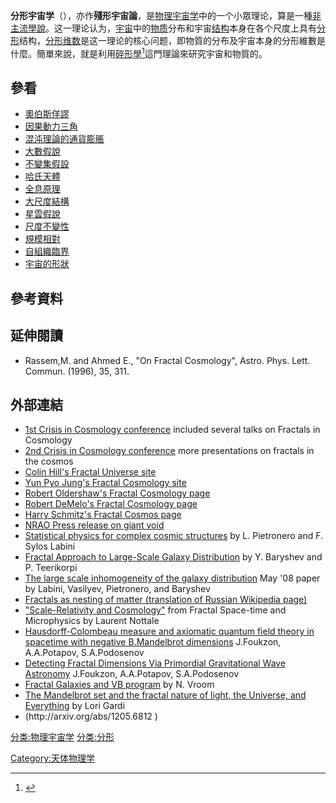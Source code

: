 {{orphan|time=2015-01-31T10:04:34+00:00}}
{{onesource|time=2015-01-31T06:48:01+00:00}}
{{Fringe theories|time=2015-01-31T06:48:01+00:00}}
{{noteTA
|T=zh-hans:分形宇宙学;zh-hant:碎形宇宙學
|1=zh-hans:分形;zh-hant:碎形
|2=zh-hant:歐伯斯佯謬;zh-hans:奥伯斯佯谬;zh-hk:奧伯斯佯謬
}}
'''分形宇宙学'''（{{lang-en|Fractal cosmology}}），亦作'''殘形宇宙論'''，是[[物理宇宙学|物理宇宙学]]中的一个小眾理论，算是一種[[非主流學說|非主流學說]]。这一理论认为，[[宇宙|宇宙]]中的[[物质|物质]]分布和宇宙[[大尺度結構|结构]]本身在各个尺度上具有[[分形|分形]]结构，[[分形维数|分形维数]]是这一理论的核心问题，即物質的分布及宇宙本身的分形維數是什麼。簡單來說，就是利用[[碎形學|碎形學]]<ref>{{cite journal |url=http://web.phys.ntu.edu.tw/physhistory/spacetime/vol_25/v25_p30.pdf |title=碎形知多少 |author=張幼青 |format=[[PDF|PDF]] |journal=《時空》雜誌 |date=1989-03 |publisher=[[國立台灣大學|國立台灣大學]]物理系 |language=zh-hant |issue=25 |pages=30-39 |access-date=2015-01-31 |archive-date=2020-12-13 |archive-url=https://web.archive.org/web/20201213112921/https://web.phys.ntu.edu.tw/physhistory/spacetime/vol_25/v25_p30.pdf |dead-url=no }}</ref>這門理論來研究宇宙和物質的。
<!-- 
==觀測宇宙學的分形==
The first attempt to model the distribution of galaxies with a fractal pattern was made by [[Luciano_Pietronero|Luciano Pietronero]] and his team in 1987,<ref>{{cite journal |author=Pietronero, L. |date=1987 |title=The Fractal Structure of the Universe: Correlations of Galaxies  and Clusters |journal=Physica A |issue=144 |pages=257 | doi = 10.1016/0378-4371(87)90191-9 |bibcode = 1987PhyA..144..257P }}</ref> and a more detailed view of the Universe’s [[large-scale_structure_of_the_universe|large-scale structure]] emerged over the following decade, as the number of cataloged galaxies grew larger. Pietronero argues that the Universe shows a definite fractal aspect over a fairly wide range of scale, with a [[fractal_dimension|fractal dimension]] of about 2.<ref>{{cite journal |author=Joyce, M.; Labini, F.S.; Gabrielli, A.; Montouri, M.; Pietronero, L. |date=2005 |title=Basic Properties of Galaxy Clustering in the light of recent results from the Sloan Digital Sky Survey |journal=Astronomy and Astrophysics |volume=443 |issue=11 |arxiv=astro-ph/0501583 | doi=  10.1051/0004-6361:20053658 |bibcode=2005A&A...443...11J}}</ref> The fractal dimension of a homogeneous 3D object would be 3, and 2 for a homogeneous surface, whilst the fractal dimension for a fractal surface is between 2 and 3. The ultimate significance of this result is not immediately apparent, but it seems to indicate that both randomness and hierarchal structuring are at work on the scale of galaxy clusters and larger.
 
The universe has been observed to be homogeneous and [[isotropic|isotropic]] (i.e. is smoothly distributed) at very large scales, as is expected in a standard [[Big_Bang|Big Bang]] or [[FLRW|FLRW]] cosmology, and in most interpretations of the [[Lambda-CDM_model|Lambda-Cold Dark Matter model]].  The [[scientific_consensus|scientific consensus]] interpretation is that the [[Sloan_Digital_Sky_Survey|Sloan Digital Sky Survey]] (SDSS) suggests that things do indeed smooth out above 100 Megaparsecs.

One study of the SDSS data in 2004 found "The power spectrum is not well-characterized by a single power law but unambiguously shows curvature...thereby driving yet another nail into the coffin of the fractal universe hypothesis and any other models predicting a power-law power spectrum".<ref>{{cite journal |authors=Tegmark et al. |title=The Three-Dimensional Power Spectrum of Galaxies from the Sloan Digital Sky Survey |url=https://archive.org/details/sim_astrophysical-journal_2004-05-10_606_2/page/702 |journal=The Astrophysical Journal |volume=606 |issue=2 |pages=702–740 |date=10 May 2004 |doi=10.1086/382125|arxiv = astro-ph/0310725 |bibcode = 2004ApJ...606..702T }}</ref> Another analysis of luminous red galaxies (LRGs) in the SDSS data calculated the fractal dimension of galaxy distribution (on a scales from 70 to 100 Mpc/h) at 3, consistent with homogeneity; but that the fractal dimension is 2 "out to roughly 20 Mpc/h".<ref>{{cite journal |author=Hogg, David W.; Eisenstein, Daniel J.; Blanton, Michael R.; Bahcall, Neta A.; Brinkmann, J.; Gunn, James E.; Schneider, Donald P. |date=2005 |title=Cosmic homogeneity demonstrated with luminous red galaxies |journal=[[The_Astrophysical_Journal|The Astrophysical Journal]] |volume=624 |issue= |pages=54–58 |arxiv=astro-ph/0411197 |doi=  10.1086/429084 |pmid= |pmc= |bibcode=2005ApJ...624...54H}}</ref>
In a paper of 2008 entitled "Parabolic drift towards homogeneity in large-scale structures of galaxies" (Physica, A, 387: 3641-3646) D. Queiros-Conde showed that large-scale structure of galaxies are much better described by a scale-dependent fractal dimension drifting from zero to three at a scale around 55 Mpc/h in the context of a "scale-entropy diffusion equation". Il gives a way to estimate the number of galaxies in the Universe in agreement with Hubble measurements. Moreover, fractal dimension is varying linearly with scale-logarithm. This means that the geometry of galaxy distribution is a "parabolic fractal". Two years later, the same author with M. Feidt showed that the fractal dimension 2 found in numerous studies can be explained as being a problem of measurement. In 2012, Scrimgeour et al. definitively showed that large-scale structure of galaxies was homogeneous beyond a scale around 70 Mpc/h, close to the value found by D. Queiros-Conde.<ref>{{cite journal |last=Scrimgeour|first=M. |author2=et al. |date=September 2012 |title=The WiggleZ Dark Energy Survey: the transition to large-scale cosmic homogeneity |journal=Mon. Not. Roy. Astron. Soc. |volume=425 |issue=1 |pages=116–134 |doi=10.1111/j.1365-2966.2012.21402.x |bibcode=2012MNRAS.425..116S }}</ref>

In 2013, astronomers discovered a [[large_quasar_group|large quasar group]] (LQG) that is 1.6 billion light-years in diameter, far larger than allowed by the [[cosmological_principle|cosmological principle]], which asserts that the Universe should be homogeneous at scales this large.<ref name="largestructure">{{cite web|url=http://news.yahoo.com/largest-structure-universe-discovered-093416167.html|title=Largest Structure in Universe Discovered}}</ref>

==理論宇宙學的分形==
In the realm of theory, the first appearance of fractals in cosmology was likely with [[Andrei_Linde|Andrei Linde’s]] "Eternally Existing Self-Reproducing Chaotic Inflationary Universe"<ref>{{cite journal |author=Linde, A.D. |date=August 1986 |title=Eternally Existing Self-Reproducing Chaotic Inflationary Universe |journal= Physica Scripta|volume= |issue= |pages= 169–175|url= |doi= 10.1088/0031-8949/1987/T15/024|pmid= |pmc= |bibcode = 1987PhST...15..169L }}</ref> theory (see [[Chaotic_inflation_theory|Chaotic inflation theory]]), in 1986. In this theory, the evolution of a scalar field creates peaks that become nucleation points which cause inflating patches of space to develop into "bubble universes," making the Universe fractal on the very largest scales.  [[Alan_Guth|Alan Guth's]] 2007 paper on "Eternal Inflation and its implications"<ref>{{cite journal |author=Guth, Alan |date=22 June 2007 |title=Eternal inflation and its implications |journal=J. Phys. A: Math. Theor. |volume=40 |issue=25 |pages=6811–6826 |arxiv=hep-th/0702178 |doi=  10.1088/1751-8113/40/25/S25|pmid= |pmc= |bibcode = 2007JPhA...40.6811G }}</ref> shows that this variety of [[Cosmic_inflation|Inflationary universe]] theory is still being seriously considered today.  And inflation, in some form or other, is widely considered to be our best available cosmological model.

Since 1986, however, quite a large number of different cosmological theories exhibiting fractal properties have been proposed.  And while Linde’s theory shows fractality at scales likely larger than the observable universe, theories like [[Causal_dynamical_triangulation|Causal dynamical triangulation]]<ref name="Ambjorn, J.; Jurkiewicz, J.; Loll, R. 2005">{{cite journal |author=Ambjorn, J.; Jurkiewicz, J.; Loll, R. |date=2005 |title=Reconstructing the Universe |journal=Phys. Rev. D |volume=72 |issue= 6|pages= |arxiv=hep-th/0505154 |doi=  10.1103/PhysRevD.72.064014|pmid= |pmc= |bibcode = 2005PhRvD..72f4014A }}</ref> and [[Asymptotic_safety_in_quantum_gravity|Quantum Einstein gravity]]<ref>{{cite journal |author=Lauscher, O.; Reuter, M. |date=2005 |title=Asymptotic Safety in Quantum Einstein Gravity |journal= |volume= |issue= |pages= 11260|arxiv=hep-th/0511260 |doi= |pmid= |pmc= |bibcode = 2005hep.th...11260L }}</ref> are fractal at the opposite extreme, in the realm of the ultra-small near the [[Planck_scale|Planck scale]].  These recent theories of [[quantum_gravity|quantum gravity]] describe a fractal structure for [[spacetime|spacetime]] itself, and suggest that the dimensionality of [[space|space]] evolves with [[time|time]].  Specifically; they suggest that reality is 2D at the Planck scale, and that spacetime gradually becomes 4D at larger scales.  French astronomer [[Laurent_Nottale|Laurent Nottale]] first suggested the fractal nature of spacetime in a paper on [[Scale_relativity|Scale Relativity]] published in 1992,<ref>{{cite journal |author=Nottale, Laurent |date=1992 |title= The theory of Scale Relativity  |journal=Intl. Journal of Modern Physics A |volume=7 |issue=20 |pages=4899–4936 |url= |doi= |pmid= |pmc= }}</ref> and published a book on the subject of Fractal Space-Time in 1993.<ref>{{cite book |author=Nottale, Laurent |date=1993 |title=Fractal Space-time and Microphysics |publisher=World Scientific Press |url= |doi= |pmid= |pmc= }}</ref>

French mathematician [[Alain_Connes|Alain Connes]] has been working for a number of years to reconcile [[General_relativity|Relativity]] with [[Quantum_Mechanics|Quantum Mechanics]], and thereby to unify the laws of [[Physics|Physics]], using [[Noncommutative_geometry|Noncommutative geometry]].  Fractality also arises in this approach to [[Quantum_Gravity|Quantum Gravity]].  An article by Alexander Hellemans in the August 2006 issue of Scientific American<ref>Hellemans, Alexander — The Geometer of Particle Physics — Scientific American - August, 2006</ref> quotes Connes as saying that the next important step toward this goal is to "try to understand how space with fractional dimensions couples with gravitation."  The work of Connes with physicist [[Carlo_Rovelli|Carlo Rovelli]]<ref>{{cite journal |author=Connes, A.; Rovelli, C. |date=1994 |title=Von Neumann Algebra Automorphisms and Time-Thermodynamics Relation |journal=Class.Quant.Grav. |volume=11 |issue= 12|pages=2899–2918 |arxiv=gr-qc/9406019 |doi=  10.1088/0264-9381/11/12/007|pmid= |pmc= |bibcode = 1994CQGra..11.2899C }}</ref> suggests that time is an emergent property or arises naturally, in this formulation, whereas in [[Causal_dynamical_triangulation|Causal dynamical triangulation]],<ref name="Ambjorn, J.; Jurkiewicz, J.; Loll, R. 2005"/> choosing those configurations where adjacent building blocks share the same direction in time is an essential part of the 'recipe.'  Both approaches suggest that the fabric of space itself is fractal, however.

==Publications==

The book ''Discovery of Cosmic Fractals''<ref>Baryshev, Y. and Teerikorpi, P. - Discovery of Cosmic Fractals - World Scientific Press (2002)</ref> by Yurij Baryshev and Pekka Teerikorpi gives an overview of fractal cosmology, and recounts other milestones in the development of this subject.  It recapitulates the history of cosmology, reviewing the core concepts of ancient, historical, and modern astrophysical cosmology. The book also documents the appearance of fractal-like and hierarchical views of the Universe from ancient times to the present.  The authors make it apparent that some of the pertinent ideas of these two streams of thought developed together.  They show that the view of the Universe as a fractal has a long and varied history, though people haven’t always had the vocabulary necessary to express things in precisely that way.

Beginning with the [[Sumer|Sumer]]ian and [[Babylonia|Babylonia]]n [[Mythology|mythologies]], they trace the evolution of Cosmology through the ideas of [[Ancient_Greece|Ancient Greeks]] like [[Aristotle|Aristotle]], [[Anaximander|Anaximander]], and [[Anaxagoras|Anaxagoras]], and forward through the [[Scientific_Revolution|Scientific Revolution]] and beyond.  They acknowledge the contributions of people like [[Emanuel_Swedenborg|Emanuel Swedenborg]], Edmund Fournier D'Albe, [[Carl_Charlier|Carl Charlier]], and [[Knut_Lundmark|Knut Lundmark]] to the subject of cosmology and a fractal-like interpretation, or explanation thereof.  In addition, they document the work of [[Gérard_de_Vaucouleurs|de Vaucoleurs]], [[Benoît_Mandelbrot|Mandelbrot]], Pietronero, Nottale and others in modern times, who have theorized, discovered, or demonstrated that the Universe has an observable fractal aspect.

On the 10th of March, 2007, the weekly science magazine [[New_Scientist|New Scientist]] featured an article entitled "Is the Universe a Fractal?"<ref>Gefter, Amanda - Is the Universe a Fractal? - New Scientist - March 10, 2007: issue 2594</ref> on its cover.  The article by Amanda Gefter focused on the contrasting views of Pietronero and his colleagues, who think that the Universe appears to be fractal (rough and lumpy) with those of David Hogg of [[NYU|NYU]] and others who think that the Universe will prove to be relatively homogeneous and isotropic (smooth) at a still larger scale, or once we have a large and inclusive enough sample (as is predicted by Lambda-CDM).  Gefter gave experts in both camps an opportunity to explain their work and their views on the subject, for her readers. {{Citation needed|date=April 2013}}
 
This was a follow-up of an earlier article in that same publication on August 21 of 1999, by [[Marcus_Chown|Marcus Chown]], entitled "Fractal Universe.".<ref>Chown, Marcus - Fractal Universe - New Scientist - August 21, 1999</ref> Back in November 1994, [[Scientific_American|Scientific American]] featured an article on its cover written by physicist Andrei Linde, entitled "The Self-Reproducing Inflationary Universe"<ref>Linde, Andrei - The Self-Reproducing Inflationary Universe - Scientific American - November 1994 pp. 48-55</ref> whose heading stated that "Recent versions of the inflationary scenario describe the universe as a self-generating fractal that sprouts other inflationary universes," and which described Linde's theory of chaotic eternal inflation in some detail.

In July 2008, Scientific American featured an article on [[Causal_dynamical_triangulation|Causal dynamical triangulation]],<ref>Ambjorn, J.; Jurkiewicz, J.; Loll, R. - The Self-Organizing Quantum Universe - Scientific American - July 2008 pp. 42-49</ref> written by the three scientists who propounded the theory, which again suggests that the Universe may have the characteristics of a fractal.
 -->

==參看==
{{Portal|物理學|宇宙學}}
*[[奧伯斯佯謬|奧伯斯佯謬]]
*[[因果動力三角|因果動力三角]]
*[[混沌理論的通貨膨脹|混沌理論的通貨膨脹]]
*[[大數假說|大數假說]]
*[[不變集假設|不變集假設]]
*[[哈氏天體|哈氏天體]]
*[[全息原理|全息原理]]
*[[大尺度結構|大尺度結構]]
*[[星雲假說|星雲假說]]
*[[尺度不變性|尺度不變性]]
*[[規模相對|規模相對]]
*[[自組織臨界|自組織臨界]]
*[[宇宙的形狀|宇宙的形狀]]

==參考資料==
{{reflist}}

==延伸閱讀==
*Rassem,M. and Ahmed E., "On Fractal Cosmology", Astro. Phys. Lett. Commun. (1996), 35, 311.

==外部連結==
{{external links|date=March 2014}}
*[http://www.cosmology.info/2005conference/index.html 1st Crisis in Cosmology conference] {{Wayback|url=http://www.cosmology.info/2005conference/index.html |date=20190617205924 }} included several talks on Fractals in Cosmology
*[http://www.cosmology.info/2008conference/index.html 2nd Crisis in Cosmology conference] {{Wayback|url=http://www.cosmology.info/2008conference/index.html |date=20160702051731 }} more presentations on fractals in the cosmos
*[http://www.fractaluniverse.org/ Colin Hill's Fractal Universe site] {{Wayback|url=http://www.fractaluniverse.org/ |date=20201109033638 }}
*[http://www.fractalcosmology.com/ Yun Pyo Jung's Fractal Cosmology site] {{Wayback|url=http://www.fractalcosmology.com/ |date=20201029000214 }}
*[http://www.amherst.edu/~rloldershaw/menu.html Robert Oldershaw's Fractal Cosmology page] {{Wayback|url=http://www.amherst.edu/~rloldershaw/menu.html |date=20190604072958 }}
*[http://www.gpofr.com/ Robert DeMelo's Fractal Cosmology page] {{Wayback|url=http://www.gpofr.com/ |date=20201027065121 }}
*[http://www.fractalcosmos.com Harry Schmitz's Fractal Cosmos page] {{Wayback|url=http://www.fractalcosmos.com/ |date=20170925061627 }}
*[http://www.nrao.edu/pr/2007/coldspot/ NRAO Press release on giant void]{{Wayback|url=http://www.nrao.edu/pr/2007/coldspot/ |date=20170916085320 }}
*[http://arxiv.org/abs/astro-ph/0406202v1 Statistical physics for complex cosmic structures] {{Wayback|url=http://arxiv.org/abs/astro-ph/0406202v1 |date=20190617205918 }} by L. Pietronero and F. Sylos Labini
*[http://arxiv.org/abs/astro-ph/0505185 Fractal Approach to Large-Scale Galaxy Distribution] {{Wayback|url=http://arxiv.org/abs/astro-ph/0505185 |date=20190617205943 }} by Y. Baryshev and P. Teerikorpi
*[http://arxiv.org/abs/0805.1132 The large scale inhomogeneity of the galaxy distribution] May '08 paper by Labini, Vasilyev, Pietronero, and Baryshev
*[http://en.wikiversity.org/wiki/Infinite_Hierarchical_Nesting_of_Matter  Fractals as nesting of matter (translation of Russian Wikipedia page)] {{Wayback|url=http://en.wikiversity.org/wiki/Infinite_Hierarchical_Nesting_of_Matter |date=20080517142344 }}
*[http://www.luth.obspm.fr/~luthier/nottale/LIWOS7-1cor.pdf "Scale-Relativity and Cosmology"]{{Wayback|url=http://www.luth.obspm.fr/~luthier/nottale/LIWOS7-1cor.pdf |date=20110721014941 }} from Fractal Space-time and Microphysics by Laurent Nottale
*[http://arxiv.org/find/math-ph,math/1/au:+Foukzon_J/0/1/0/all/0/1 Hausdorff-Colombeau measure and axiomatic quantum field theory in spacetime with negative B.Mandelbrot dimensions] J.Foukzon, A.A.Potapov, S.A.Podosenov
*[http://www.scribd.com/doc/58496226/Detecting-Fractal-Dimensions-via-Primordial-Gravitational-Wave-Astronomy-Fractal-CosmologyDetecting Detecting Fractal Dimensions Via Primordial Gravitational Wave Astronomy] J.Foukzon, A.A.Potapov, S.A.Podosenov
*[http://users.telenet.be/nicvroom/VB%20FGalaxy.htm Fractal Galaxies and VB program] {{Wayback|url=http://users.telenet.be/nicvroom/VB%20FGalaxy.htm |date=20200207155156 }} by N. Vroom
*[http://theomparticle.com/Assets/883210.pdf The Mandelbrot set and the fractal nature of light, the Universe, and Everything] {{Wayback|url=http://theomparticle.com/Assets/883210.pdf |date=20160304035114 }} by Lori Gardi
*(http://arxiv.org/abs/1205.6812 {{Wayback|url=http://arxiv.org/abs/1205.6812 |date=20200630005409 }})

[[Category:天体物理学|Category:天体物理学]]
[[分类:物理宇宙学|分类:物理宇宙学]]
[[分类:分形|分类:分形]]